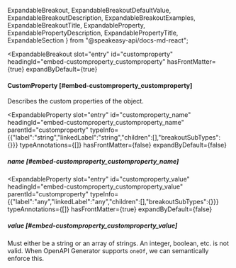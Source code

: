   ExpandableBreakout,
  ExpandableBreakoutDefaultValue,
  ExpandableBreakoutDescription,
  ExpandableBreakoutExamples,
  ExpandableBreakoutTitle,
  ExpandableProperty,
  ExpandablePropertyDescription,
  ExpandablePropertyTitle,
  ExpandableSection
} from "@speakeasy-api/docs-md-react";

<ExpandableSection>

<ExpandableBreakout
  slot="entry"
  id="customproperty"
  headingId="embed-customproperty_customproperty"
  hasFrontMatter={true}
  expandByDefault={true}
>

<ExpandableBreakoutTitle slot="title">

#### CustomProperty [#embed-customproperty_customproperty]

</ExpandableBreakoutTitle>

<ExpandableBreakoutDescription slot="description">

Describes the custom properties of the object.

</ExpandableBreakoutDescription>

<ExpandableBreakoutExamples slot="examples">

</ExpandableBreakoutExamples>

<ExpandableBreakoutDefaultValue slot="defaultValue">

</ExpandableBreakoutDefaultValue>

</ExpandableBreakout>

<ExpandableProperty
  slot="entry"
  id="customproperty_name"
  headingId="embed-customproperty_customproperty_name"
  parentId="customproperty"
  typeInfo={{"label":"string","linkedLabel":"string","children":[],"breakoutSubTypes":{}}}
  typeAnnotations={[]}
  hasFrontMatter={false}
  expandByDefault={false}
>

<ExpandablePropertyTitle slot="title">

##### name [#embed-customproperty_customproperty_name]

</ExpandablePropertyTitle>

</ExpandableProperty>

<ExpandableProperty
  slot="entry"
  id="customproperty_value"
  headingId="embed-customproperty_customproperty_value"
  parentId="customproperty"
  typeInfo={{"label":"any","linkedLabel":"any","children":[],"breakoutSubTypes":{}}}
  typeAnnotations={[]}
  hasFrontMatter={true}
  expandByDefault={false}
>

<ExpandablePropertyTitle slot="title">

##### value [#embed-customproperty_customproperty_value]

</ExpandablePropertyTitle>

<ExpandablePropertyDescription slot="description">

Must either be a string or an array of strings. An integer, boolean, etc. is not valid. When OpenAPI Generator supports `oneOf`, we can semantically enforce this.

</ExpandablePropertyDescription>

</ExpandableProperty>

</ExpandableSection>